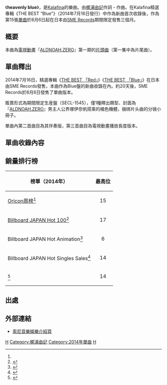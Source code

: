 {{Infobox Single 
| Name            = heavenly blue
| Artist          = [[Kalafina|Kalafina]]
| Album           = THE BEST “Blue”
| Cover           = Heavenly blue (album).jpg
| A-side          = 
| B-side          = 
| Released        = 2014年8月6日
| Format          = [[單曲|MAXI單曲]]
| Recorded        = 
| Genre           = [[J-POP|J-POP]]、[[動畫歌曲|動畫歌曲]]
| Length          = 5分21秒<ref name="tower">{{Cite web|date=|url=http://tower.jp/item/3612506/|title=heavenly blue＜期間生産限定盤＞|work=|author=|publisher=[[タワーレコード|タワーレコード]]|accessdate=2014-08-13|archive-date=2014-11-29|archive-url=https://web.archive.org/web/20141129065438/http://tower.jp/item/3612506/|dead-url=no}}</ref>
| Label           = [[SME_Records|SME Records]]
| Writer          = [[梶浦由記|梶浦由記]]
| Producer        = 梶浦由記
| Certification   =
| Chart position  = * 15位{{smaller|（[[Oricon公信榜|Oricon周榜]]）}}<ref name="oricon">{{Cite web|url=http://www.oricon.co.jp/prof/artist/442690/products/music/1082563/1/|title=heavenly blue|work=ORICON STYLE|author=|publisher=[[オリコン|オリコン]]|accessdate=2014-08-13|archive-date=2014-08-14|archive-url=https://web.archive.org/web/20140814052757/http://www.oricon.co.jp/prof/artist/442690/products/music/1082563/1/|dead-url=no}}</ref>
| Last single     = -{zh-cn:[[你的银色庭院|你的银色庭院]]; zh-hk:[[你的銀色庭院|你的銀色庭院]]; zh-tw:[[銀色庭園|銀色庭園]];}-<br />（2013年）
| This single     = '''heavenly blue'''<br />（2014年）
| Next single     = [[believe_(Kalafina單曲)|believe]]<br />（2014年）
| Misc = 
}}
《'''heavenly blue'''》，是[[Kalafina|Kalafina]]的樂曲。由[[梶浦由記|梶浦由記]]作詞・作曲。在Kalafina精選專輯《THE BEST “Blue”》（2014年7月16日發行）中作為新曲首次收錄後，作為第15張[[單曲|單曲]]於8月6日起在日本由[[SME_Records|SME Records]]期間限定發售三個月。

== 概要 ==
本曲為[[電視動畫|電視動畫]]『[[ALDNOAH.ZERO|ALDNOAH.ZERO]]』第一期的[[主題曲|片頭曲]]（第一集中為片尾曲）。

== 單曲釋出 ==
2014年7月16日，精選專輯《[[THE_BEST_「Red」|THE BEST 「Red」]]》《[[THE_BEST_「Blue」|THE BEST 「Blue」]]》在日本由SME Records發售，本曲作為Blue盤的新曲收錄在內。約20天後，SME Records於8月6日發售了單曲版本。

販賣形式為期間限定生産盤（SECL-1545），僅1種釋出類型、封面為『[[ALDNOAH.ZERO|ALDNOAH.ZERO]]』男主人公界塚伊奈帆搭乘的橘色機體，捆绑片头曲的分镜小冊子。

單曲內第二首曲目為其伴奏版，第三首曲目為電視動畫播放長度版本。

== 單曲收錄內容 ==
{{tracklist
| collapsed       = 
| headline        = CD單曲<ref name="tower" />
| extra_column    = 
| total_length    = 12:14
| all_writing     = 梶浦由記
| all_lyrics      = 
| all_music       = 
| all_arrangements = 梶浦由記
| writing_credits = 
| lyrics_credits  = 
| music_credits   = 
| title1          = heavenly blue
| note1           = 電視動畫『[[ALDNOAH.ZERO|ALDNOAH.ZERO]]』第一期片頭曲
| writer1         = 
| lyrics1         = 
| music1          = 
| extra1          = 
| length1         = 5:21
| title2          = heavenly blue 〜instrumental〜 
| note2           = 
| writer2         = 
| lyrics2         =
| music2          = 
| extra2          = 
| length2         = 5:21
| title3          = heavenly blue 〜TV size〜 
| note3           = 
| writer3         = 
| lyrics3         = 
| music3          = 
| extra3          = 
| length3         = 1:31
}}

== 銷量排行榜 ==
{| class="wikitable" style="font-size:small;"
! 榜單（2014年） !! 最高位
|-
| [[Oricon公信榜|Oricon周榜]]<ref name="oricon" /> || style="text-align:center;"|15
|-
| [[ビルボード|Billboard JAPAN Hot 100]]<ref>{{Cite web|url=http://www.billboard-japan.com/charts/detail?a=hot100&year=2014&month=08&day=18|title=Billboard Japan Hot 100 2014/08/18 付け|work=[[ビルボード|Billboard JAPAN]]|author=|publisher=[[阪神コンテンツリンク|阪神コンテンツリンク]]|accessdate=2014-08-13|archive-date=2014-08-13|archive-url=https://web.archive.org/web/20140813153126/http://www.billboard-japan.com/charts/detail?a=hot100&year=2014&month=08&day=18|dead-url=no}}</ref> || style="text-align:center;"|17
|-
| Billboard JAPAN Hot Animation<ref>{{Cite web|url=http://www.billboard-japan.com/charts/detail?a=anime&year=2014&month=08&day=18|title=Billboard Japan Hot Animation 2014/08/18 付け|work=Billboard JAPAN|author=|publisher=阪神コンテンツリンク|accessdate=2014-08-13|archive-date=2014-08-21|archive-url=https://web.archive.org/web/20140821093026/http://www.billboard-japan.com/charts/detail?a=anime&year=2014&month=08&day=18|dead-url=no}}</ref> || style="text-align:center;"|6
|-
| Billboard JAPAN Hot Singles Sales<ref>{{Cite web|url=http://www.billboard-japan.com/charts/detail?a=sales&year=2014&month=08&day=18|title=Billboard Japan Hot Singles Sales 2014/08/18 付け|work=Billboard JAPAN|author=|publisher=阪神コンテンツリンク|accessdate=2014-08-13|archive-date=2014-08-13|archive-url=https://web.archive.org/web/20140813215759/http://www.billboard-japan.com/charts/detail?a=sales&year=2014&month=08&day=18|dead-url=no}}</ref> || style="text-align:center;"|14
|-
| {{link-en|Nielsen SoundScan|Nielsen SoundScan}}<ref>{{Cite web|url=http://www.phileweb.com/ranking/cd-top20/1858.html|title=週間 CDソフト TOP20 シングル ランキング TOP20 2014年8月4日〜2014年8月10日 調査分|work=Phile-web|publisher=[[音元出版|音元出版]]|accessdate=2014-08-13|archive-date=2014年8月21日|archive-url=https://web.archive.org/web/20140821210729/http://www.phileweb.com/ranking/cd-top20/1858.html|dead-url=no}}</ref> || style="text-align:center;"|14
|}

== 出處 ==
{{Reflist}}

== 外部連結 ==
* [http://www.sonymusic.co.jp/artist/kalafina/discography/SECL-1545 索尼音樂娛樂介紹頁]{{Wayback|url=http://www.sonymusic.co.jp/artist/kalafina/discography/SECL-1545 |date=20141129045559 }}

{{Kalafina}}

[[Category:Kalafina單曲|H]]
[[Category:梶浦由記|Category:梶浦由記]]
[[Category:2014年單曲|Category:2014年單曲]]
[[Category:朝日放送動畫主題曲|H]]